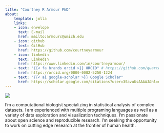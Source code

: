 ```yaml
---
title: "Courtney R Armour PhD"
about: 
    template: jolla
    links:
    - icon: envelope
      text: E-mail
      href: mailto:armourc@umich.edu
    - icon: github
      text: GitHub
      href: https://github.com/courtneyarmour
    - icon: linkedin
      text: LinkedIn
      href: https://www.linkedin.com/in/courtneyarmour/
    - text: "{{< fa brands orcid >}} ORCID" # https://github.com/quarto-ext/fontawesome/issues/6
      href: https://orcid.org/0000-0002-5250-1224
    - text: "{{< ai google-scholar >}} Google Scholar"
      href: https://scholar.google.com/citations?user=3SavuUsAAAAJ&hl=en
---
```


:::{#about}

![](images/comp_bio_art.png)

I'm a computational biologist specializing in statistical analysis of complex datasets. I am experienced with multiple programing languages as well as a variety of data exploration and visualization techniques. I'm passionate about open science and reproducible research. I'm seeking the opportunity to work on cutting edge research at the frontier of human health.

:::